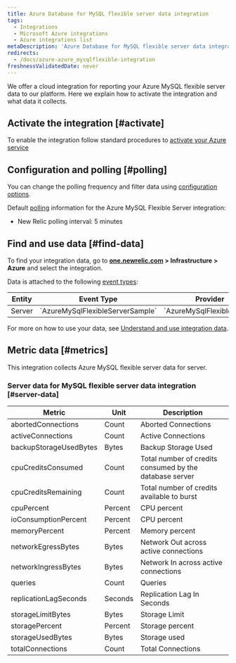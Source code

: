 ```yaml
---
title: Azure Database for MySQL flexible server data integration
tags:
  - Integrations
  - Microsoft Azure integrations
  - Azure integrations list
metaDescription: 'Azure Database for MySQL flexible server data integration: how to install it, configure it, and understand the data it reports.'
redirects:
  - /docs/azure-azure_mysqlflexible-integration
freshnessValidatedDate: never
---
```


We offer a cloud integration for reporting your Azure MySQL flexible server data to our platform. Here we explain how to activate the integration and what data it collects.

## Activate the integration [#activate]

To enable the integration follow standard procedures to [activate your Azure service](/docs/infrastructure/microsoft-azure-integrations/getting-started/activate-azure-integrations)

## Configuration and polling [#polling]

You can change the polling frequency and filter data using [configuration options](/docs/integrations/new-relic-integrations/getting-started/configure-polling-frequency-data-collection-cloud-integrations).

Default [polling](/docs/infrastructure/microsoft-azure-integrations/getting-started/azure-integration-polling) information for the Azure MySQL Flexible Server integration:

* New Relic polling interval: 5 minutes

## Find and use data [#find-data]

To find your integration data, go to <DNT>**[one.newrelic.com](https://one.newrelic.com/ "Link opens in a new window.") > Infrastructure > Azure**</DNT> and select the integration.

Data is attached to the following [event types](/docs/data-apis/understand-data/new-relic-data-types/#event-data):

<table>
    <thead>
        <tr>
            <th>Entity</th>
            <th>Event Type</th>
            <th>Provider</th>
        </tr>
    </thead>
    <tbody>
        <tr>
            <td>Server</td>
            <td>`AzureMySqlFlexibleServerSample`</td>
            <td>`AzureMySqlFlexibleServer`</td>
        </tr>
    </tbody>
</table>

For more on how to use your data, see [Understand and use integration data](/docs/infrastructure/integrations/find-use-infrastructure-integration-data).

## Metric data [#metrics]

This integration collects Azure MySQL flexible server data for server.

### Server data for MySQL flexible server data integration [#server-data]

<table>
    <thead>
        <tr>
            <th>Metric</th>
            <th>Unit</th>
            <th>Description</th>
        </tr>
    </thead>
    <tbody>
        <tr>
            <td>abortedConnections</td>
            <td>Count</td>
            <td>Aborted Connections</td>
        </tr>
        <tr>
            <td>activeConnections</td>
            <td>Count</td>
            <td>Active Connections</td>
        </tr>
        <tr>
            <td>backupStorageUsedBytes</td>
            <td>Bytes</td>
            <td>Backup Storage Used</td>
        </tr>
        <tr>
            <td>cpuCreditsConsumed</td>
            <td>Count</td>
            <td>Total number of credits consumed by the database server</td>
        </tr>
        <tr>
            <td>cpuCreditsRemaining</td>
            <td>Count</td>
            <td>Total number of credits available to burst</td>
        </tr>
        <tr>
            <td>cpuPercent</td>
            <td>Percent</td>
            <td>CPU percent</td>
        </tr>
        <tr>
            <td>ioConsumptionPercent</td>
            <td>Percent</td>
            <td>CPU percent</td>
        </tr>
        <tr>
            <td>memoryPercent</td>
            <td>Percent</td>
            <td>Memory percent</td>
        </tr>
        <tr>
            <td>networkEgressBytes</td>
            <td>Bytes</td>
            <td>Network Out across active connections</td>
        </tr>
        <tr>
            <td>networkIngressBytes</td>
            <td>Bytes</td>
            <td>Network In across active connections</td>
        </tr>
        <tr>
            <td>queries</td>
            <td>Count</td>
            <td>Queries</td>
        </tr>
        <tr>
            <td>replicationLagSeconds</td>
            <td>Seconds</td>
            <td>Replication Lag In Seconds</td>
        </tr>
        <tr>
            <td>storageLimitBytes</td>
            <td>Bytes</td>
            <td>Storage Limit</td>
        </tr>
        <tr>
            <td>storagePercent</td>
            <td>Percent</td>
            <td>Storage percent</td>
        </tr>
        <tr>
            <td>storageUsedBytes</td>
            <td>Bytes</td>
            <td>Storage used</td>
        </tr>
        <tr>
            <td>totalConnections</td>
            <td>Count</td>
            <td>Total Connections</td>
        </tr>
    </tbody>
</table>
